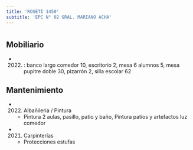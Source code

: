 ```yaml
---
title: 'ROSETI 1450'
subtitle: 'EPC N° 02 GRAL. MARIANO ACHA'
---
```


#


## Mobiliario

*  (2022) : banco largo comedor 10, escritorio 2, mesa 6 alumnos 5, mesa pupitre doble 30, pizarrón 2, silla escolar 62 





## Mantenimiento

*  (2022) Albañileria / Pintura 
    + Pintura 2 aulas, pasillo, patio y baño, Pintura patios y artefactos luz comedor

*  (2021) Carpinterías 
    + Protecciones estufas



